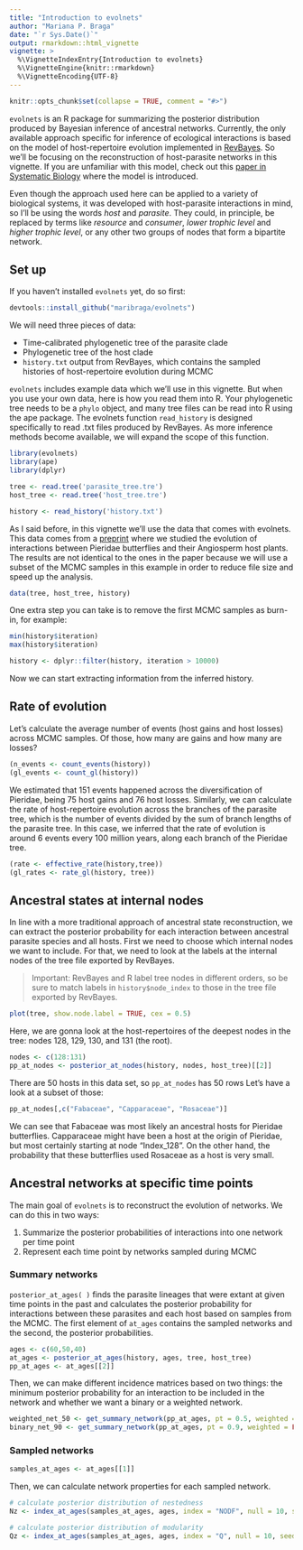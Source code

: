 ```yaml
---
title: "Introduction to evolnets"
author: "Mariana P. Braga"
date: "`r Sys.Date()`"
output: rmarkdown::html_vignette
vignette: >
  %\VignetteIndexEntry{Introduction to evolnets}
  %\VignetteEngine{knitr::rmarkdown}
  %\VignetteEncoding{UTF-8}
---
```


```r
knitr::opts_chunk$set(collapse = TRUE, comment = "#>")
```


`evolnets` is an R package for summarizing the posterior distribution produced by Bayesian inference of ancestral networks. Currently, the only available approach specific for inference of ecological interactions is based on the model of host-repertoire evolution implemented in [RevBayes](https://revbayes.github.io/tutorials/host_rep/host_rep.html). So we'll be focusing on the reconstruction of host-parasite networks in this vignette. If you are unfamiliar with this model, check out this [paper in Systematic Biology](https://doi.org/10.1093/sysbio/syaa019) where the model is introduced. 
<!-- There are, however, other approaches that can produce posterior distributions of ancestral interactions, such as DEC models of geographic range evolution. evolnets also supports outputs from such analyses produced by RevBayes and BioGeoBEARS. -->

Even though the approach used here can be applied to a variety of biological systems, it was developed with host-parasite interactions in mind, so I'll be using the words *host* and *parasite*. They could, in principle, be replaced by terms like *resource* and *consumer*, *lower trophic level* and *higher trophic level*, or any other two groups of nodes that form a bipartite network.

## Set up

If you haven't installed `evolnets` yet, do so first:

```r
devtools::install_github("maribraga/evolnets")
```

We will need three pieces of data:

* Time-calibrated phylogenetic tree of the parasite clade
* Phylogenetic tree of the host clade
* `history.txt` output from RevBayes, which contains the sampled histories of host-repertoire evolution during MCMC

`evolnets` includes example data which we'll use in this vignette. But when you use your own data, here is how you read them into R. Your phylogenetic tree needs to be a `phylo` object, and many tree files can be read into R using the ape package. The evolnets function `read_history` is designed specifically to read .txt files produced by RevBayes. As more inference methods become available, we will expand the scope of this function.

```r
library(evolnets)
library(ape)
library(dplyr)
```

```r
tree <- read.tree('parasite_tree.tre')
host_tree <- read.tree('host_tree.tre')

history <- read_history('history.txt')
```

As I said before, in this vignette we'll use the data that comes with evolnets. This data comes from a [preprint]() where we studied the evolution of interactions between Pieridae butterflies and their Angiosperm host plants. The results are not identical to the ones in the paper because we will use a subset of the MCMC samples in this example in order to reduce file size and speed up the analysis.

```r
data(tree, host_tree, history)
```

One extra step you can take is to remove the first MCMC samples as burn-in, for example:

```r
min(history$iteration)
max(history$iteration)

history <- dplyr::filter(history, iteration > 10000)
```

Now we can start extracting information from the inferred history. 


## Rate of evolution

Let's calculate the average number of events (host gains and host losses) across MCMC samples. Of those, how many are gains and how many are losses?

```r
(n_events <- count_events(history))
(gl_events <- count_gl(history))
````

We estimated that 151 events happened across the diversification of Pieridae, being 75 host gains and 76 host losses. Similarly, we can calculate the rate of host-repertoire evolution across the branches of the parasite tree, which is the number of events divided by the sum of branch lengths of the parasite tree. In this case, we inferred that the rate of evolution is around 6 events every 100 million years, along each branch of the Pieridae tree.

```r
(rate <- effective_rate(history,tree))
(gl_rates <- rate_gl(history, tree))
```


## Ancestral states at internal nodes

In line with a more traditional approach of ancestral state reconstruction, we can extract the posterior probability for each interaction between ancestral parasite species and all hosts. First we need to choose which internal nodes we want to include. For that, we need to look at the labels at the internal nodes of the tree file exported by RevBayes. 

> Important: RevBayes and R label tree nodes in different orders, so be sure to match labels in `history$node_index` to those in the tree file exported by RevBayes.

```r
plot(tree, show.node.label = TRUE, cex = 0.5)
```


Here, we are gonna look at the host-repertoires of the deepest nodes in the tree: nodes 128, 129, 130, and 131 (the root).

```r
nodes <- c(128:131)
pp_at_nodes <- posterior_at_nodes(history, nodes, host_tree)[[2]]
```

There are 50 hosts in this data set, so `pp_at_nodes` has 50 rows Let's have a look at a subset of those:

```r
pp_at_nodes[,c("Fabaceae", "Capparaceae", "Rosaceae")]
```

We can see that Fabaceae was most likely an ancestral hosts for Pieridae butterflies. Capparaceae might have been a host at the origin of Pieridae, but most certainly starting at node "Index_128". On the other hand, the probability that these butterflies used Rosaceae as a host is very small.


## Ancestral networks at specific time points

The main goal of `evolnets` is to reconstruct the evolution of networks. We can do this in two ways:

1. Summarize the posterior probabilities of interactions into one network per time point
2. Represent each time point by networks sampled during MCMC


### Summary networks

`posterior_at_ages( )` finds the parasite lineages that were extant at given time points in the past and calculates the posterior probability for interactions between these parasites and each host based on samples from the MCMC. The first element of `at_ages` contains the sampled networks and the second, the posterior probabilities.

```r
ages <- c(60,50,40)
at_ages <- posterior_at_ages(history, ages, tree, host_tree)
pp_at_ages <- at_ages[[2]]
```

Then, we can make different incidence matrices based on two things: the minimum posterior probability for an interaction to be included in the network and whether we want a binary or a weighted network.

```r
weighted_net_50 <- get_summary_network(pp_at_ages, pt = 0.5, weighted = TRUE)
binary_net_90 <- get_summary_network(pp_at_ages, pt = 0.9, weighted = FALSE)
```

### Sampled networks

```r
samples_at_ages <- at_ages[[1]]
```

Then, we can calculate network properties for each sampled network.

```r
# calculate posterior distribution of nestedness
Nz <- index_at_ages(samples_at_ages, ages, index = "NODF", null = 10, seed = NULL)
```

```r
# calculate posterior distribution of modularity
Qz <- index_at_ages(samples_at_ages, ages, index = "Q", null = 10, seed = NULL)
```



